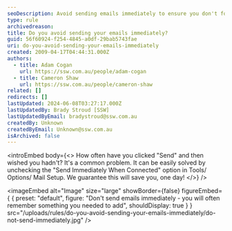 ```yaml
---
seoDescription: Avoid sending emails immediately to ensure you don't forget crucial details and risk regretting your hasty decision.
type: rule
archivedreason:
title: Do you avoid sending your emails immediately?
guid: 56f60924-f254-4845-a0df-29bab5743fae
uri: do-you-avoid-sending-your-emails-immediately
created: 2009-04-17T04:44:31.000Z
authors:
  - title: Adam Cogan
    url: https://ssw.com.au/people/adam-cogan
  - title: Cameron Shaw
    url: https://ssw.com.au/people/cameron-shaw
related: []
redirects: []
lastUpdated: 2024-06-08T03:27:17.000Z
lastUpdatedBy: Brady Stroud [SSW]
lastUpdatedByEmail: bradystroud@ssw.com.au
createdBy: Unknown
createdByEmail: Unknown@ssw.com.au
isArchived: false
---
```


<introEmbed
  body={<>
How often have you clicked "Send" and then wished you hadn't? It's a common problem. It can be easily solved by unchecking the "Send Immediately When Connected" option in Tools/ Options/ Mail Setup. We guarantee this will save you, one day!
  </>}
/>

<imageEmbed
  alt="Image"
  size="large"
  showBorder={false}
  figureEmbed={ {
    preset: "default",
    figure: "Don't send emails immediately - you will often remember something you needed to add",
    shouldDisplay: true
  } }
  src="/uploads/rules/do-you-avoid-sending-your-emails-immediately/do-not-send-immediately.jpg"
/>
